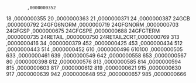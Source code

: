             ,0000000352
18          ,0000000355
20          ,0000000363
21          ,0000000371
24          ,0000000387
24GCB       ,0000000792
24GFG6NORM  ,0000000719
24GFGNORM   ,0000000703
24GFGSP     ,0000000675
24GFGSPE    ,0000000688
24GFGTERM   ,0000000735
24RETAIL    ,0000000750
24RETAIL2CRT,0000000769
313         ,0000000416
34          ,0000000379
452         ,0000000425
453         ,0000000434
512         ,0000000443
514         ,0000000452
610         ,0000000496
610100      ,0000000505
633         ,0000000461
639         ,0000000549
642         ,0000000558
653         ,0000000567
80          ,0000000398
812         ,0000000576
813         ,0000000585
814         ,0000000594
815         ,0000000603
817         ,0000000612
819         ,0000000621
915         ,0000000630
917         ,0000000639
942         ,0000000648
952         ,0000000657
985         ,0000000666
